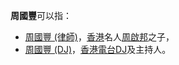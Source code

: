 '''周國豐'''可以指：

* [[周國豐_(律師)|周國豐 (律師)]]，[[香港|香港]]名人[[周啟邦|周啟邦]]之子，
* [[周國豐_(DJ)|周國豐 (DJ)]]，[[香港電台|香港電台]][[DJ|DJ]]及主持人。

{{disambig|Cat=三字周姓人名消歧義|guo}}